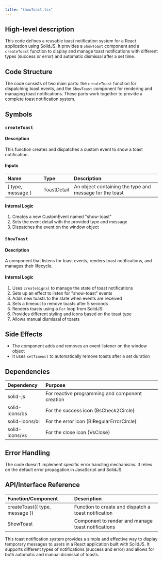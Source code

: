 ```yaml
---
title: "ShowToast.tsx"
---
```


## High-level description
This code defines a reusable toast notification system for a React application using SolidJS. It provides a `ShowToast` component and a `createToast` function to display and manage toast notifications with different types (success or error) and automatic dismissal after a set time.

## Code Structure
The code consists of two main parts: the `createToast` function for dispatching toast events, and the `ShowToast` component for rendering and managing toast notifications. These parts work together to provide a complete toast notification system.

## Symbols

### `createToast`
#### Description
This function creates and dispatches a custom event to show a toast notification.

#### Inputs
| Name | Type | Description |
|:-----|:-----|:------------|
| { type, message } | ToastDetail | An object containing the type and message for the toast |

#### Internal Logic
1. Creates a new CustomEvent named "show-toast"
2. Sets the event detail with the provided type and message
3. Dispatches the event on the window object

### `ShowToast`
#### Description
A component that listens for toast events, renders toast notifications, and manages their lifecycle.

#### Internal Logic
1. Uses `createSignal` to manage the state of toast notifications
2. Sets up an effect to listen for "show-toast" events
3. Adds new toasts to the state when events are received
4. Sets a timeout to remove toasts after 5 seconds
5. Renders toasts using a `For` loop from SolidJS
6. Provides different styling and icons based on the toast type
7. Allows manual dismissal of toasts

## Side Effects
- The component adds and removes an event listener on the window object
- It uses `setTimeout` to automatically remove toasts after a set duration

## Dependencies
| Dependency | Purpose |
|:-----------|:--------|
| solid-js | For reactive programming and component creation |
| solid-icons/bs | For the success icon (BsCheck2Circle) |
| solid-icons/bi | For the error icon (BiRegularErrorCircle) |
| solid-icons/vs | For the close icon (VsClose) |

## Error Handling
The code doesn't implement specific error handling mechanisms. It relies on the default error propagation in JavaScript and SolidJS.

## API/Interface Reference
| Function/Component | Description |
|:-------------------|:------------|
| createToast({ type, message }) | Function to create and dispatch a toast notification |
| ShowToast | Component to render and manage toast notifications |

This toast notification system provides a simple and effective way to display temporary messages to users in a React application built with SolidJS. It supports different types of notifications (success and error) and allows for both automatic and manual dismissal of toasts.